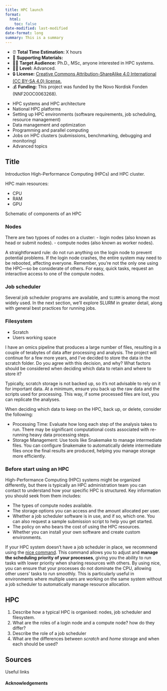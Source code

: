 ```yaml
---
title: HPC launch
format: 
  html:
    toc: false
date-modified: last-modified
date-format: long
summary: This is a summary 
---
```


:::{.callout-note title="Course Overview"}
- ⏰ **Total Time Estimation:** X hours  
- 📁 **Supporting Materials:**  
- 👨‍💻 **Target Audience:** Ph.D., MSc, anyone interested in HPC systems.
- 👩‍🎓 **Level:** Advanced.
- 🔒 **License:** [Creative Commons Attribution-ShareAlike 4.0 International (CC BY-SA 4.0) license.](https://creativecommons.org/licenses/by-sa/4.0/legalcode)  
- 💰 **Funding:** This project was funded by the Novo Nordisk Fonden (NNF20OC0063268).
:::

:::{.callout-tip title="Course Topics"}
- HPC systems and HPC architecture  
- National HPC platforms
- Setting up HPC environments (software requirements, job scheduling, resource management)
- Data management and optimization 
- Programming and parallel computing 
- Jobs on HPC clusters (submissions, benchmarking, debugging and monitoring)
- Advanced topics
:::

## Title

Introduction High-Performance Computing (HPCs) and HPC cluster.

HPC main resources:

- CPU
- RAM
- GPU

Schematic of components of an HPC

### Nodes 
There are two typoes of nodes on a cluster:
- login nodes (also known as head or submit nodes).
- compute nodes (also known as worker nodes).

:::{.callout-tip title="What can I run from a login node"}
A straightforward rule: do not run anything on the login node to prevent potential problems. If the login node crashes, the entire system may need to be rebooted, affecting everyone. Remember, you're not the only one using the HPC—so be considerate of others. For easy, quick tasks, request an interactive access to one of the compute nodes. 
:::

### Job scheduler  

:::{.callout-note}
Several job scheduler programs are available, and `SLURM` is among the most widely used. In the next section, we'll explore SLURM in greater detail, along with general best practices for running jobs.
:::

### Filesystem 

- Scratch 
- Users working space 

:::{.callout-exercise}
I have an omics pipeline that produces a large number of files, resulting in a couple of terabytes of data after processing and analysis. The project will continue for a few more years, and I've decided to store the data in the scratch folder. Do you agree with this decision, and why? What factors should be considered when deciding which data to retain and where to store it?

:::{.callout-hint}
Typically, scratch storage is not backed up, so it's not advisable to rely on it for important data. At a minimum, ensure you back up the raw data and the scripts used for processing. This way, if some processed files are lost, you can replicate the analyses.

When deciding which data to keep on the HPC, back up, or delete, consider the following:

- Processing Time: Evaluate how long each step of the analysis takes to run. There may be significant computational costs associated with re-running heavy data processing steps.
- Storage Management: Use tools like Snakemake to manage intermediate files. You can configure Snakemake to automatically delete intermediate files once the final results are produced, helping you manage storage more efficiently.
:::
:::

### Before start using an HPC

High-Performance Computing (HPC) systems might be organized differently, but there is typically an HPC administration team you can contact to understand how your specific HPC is structured. Key information you should seek from them includes:

- The types of compute nodes available.
- The storage options you can access and the amount allocated per user.
- Whether a job scheduler software is in use, and if so, which one. You can also request a sample submission script to help you get started.
- The policy on who bears the cost of using the HPC resources.
- Whether you can install your own software and create custom environments.

:::{.callout-tip title="Be *nice*"}
If your HPC system doesn't have a job scheduler in place, we recommend using the [nice command](https://man7.org/linux/man-pages/man2/nice.2.html). This command allows you to adjust and **manage the scheduling priority of your processes**, giving you the ability to run tasks with lower priority when sharing resources with others. By using nice, you can ensure that your processes do not dominate the CPU, allowing other users' tasks to run smoothly. This is particularly useful in environments where multiple users are working on the same system without a job scheduler to automatically manage resource allocation.
:::

:::{.callout-exercise}
# HPC
1. Describe how a typical HPC is organised: nodes, job scheduler and filesystem. 
2. What are the roles of a login node and a compute node? how do they differ?
3. Describe the role of a job scheduler
4. What are the differences between *scratch* and *home* storage and when each should be used? 
:::

## Sources

Useful links 

#### Acknowledgements
